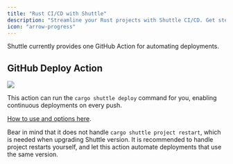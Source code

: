 ```yaml
---
title: "Rust CI/CD with Shuttle"
description: "Streamline your Rust projects with Shuttle CI/CD. Get step-by-step instructions on setting up continuous integration and delivery in our docs."
icon: "arrow-progress"
---
```


Shuttle currently provides one GitHub Action for automating deployments.

## GitHub Deploy Action

<Frame type="glass">
  <img src="/images/shuttle-deploy-action.png" />
</Frame>

This action can run the `cargo shuttle deploy` command for you, enabling continuous deployments on every push.

[How to use and options here](https://github.com/shuttle-hq/deploy-action/tree/main#readme).

Bear in mind that it does not handle `cargo shuttle project restart`, which is needed when upgrading Shuttle version. It is recommended to handle project restarts yourself, and let this action automate deployments that use the same version.
